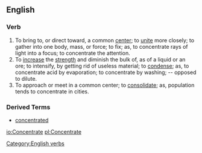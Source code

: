 ==English==

===Verb===
[[Category:English verbs]]
{{en-infl-reg-other-e|concentrat|e}}
# To bring to, or direct toward, a common [[center]]; to [[unite]] more closely; to gather into one body, mass, or force; to fix; as, to concentrate rays of light into a focus; to concentrate the attention.
# To [[increase]] the [[strength]] and diminish the bulk of, as of a liquid or an ore; to intensify, by getting rid of useless material; to [[condense]]; as, to concentrate acid by evaporation; to concentrate by washing; -- opposed to dilute.
# To approach or meet in a common center; to [[consolidate]]; as, population tends to concentrate in cities.

===Derived Terms===
*[[concentrated]]

[[io:Concentrate]]
[[pl:Concentrate]]